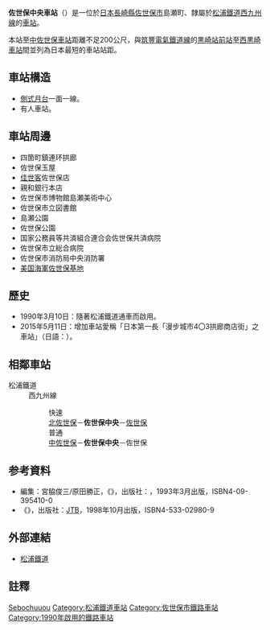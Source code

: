 {{roughtranslation|time=2016-08-13T20:11:03+00:00}}
{{NoteTA|1 = zh:佐世保中央車站; zh-cn:佐世保中央站; zh-tw:佐世保中央車站; zh-hk:佐世保中央站; }}
{{日本車站資訊
|公司色=orange
|站名=佐世保中央站
|圖片=MR_SaseboChuo_Station_201103.jpg
|pxl =
|圖片說明=站舍。後方為AEON佐世保店（2011年3月）
|日文原名=佐世保中央
|平假名=させぼちゅうおう
|羅馬拼音=Sasebo-Chūō
|電報略號=
|所屬公司=[[松浦鐵道|松浦鐵道]]
|所屬路線={{Color|orange|■}}[[西九州線|西九州線]]
|距離=92.8
|起點站=[[有田站|有田]]
|所在地=[[長崎縣|長崎縣]][[佐世保市|佐世保市]]島瀨町
|座標 = {{coord|33|10|15.66|N|129|43|14.70|E|}}
|車站構造=[[高架車站|高架車站]]
|月台配置=1面1線
|乘客人數=
|上下車人次=783
|統計年度=2006年度
|啟用年月日=1990年（平成2年）3月10日
|廢站年月日=
|前一站=[[中佐世保站|中佐世保]]
|前一站距離=0.2
|後一站距離=1.0
|後一站=[[佐世保站|佐世保]]
|備註=窗口、自動售票機只限日間
}}
'''佐世保中央車站'''（{{jpn|j=佐世保中央駅|hg=させぼちゅうおうえき|kyu=|rm=Sasebo-Chūō eki|f=y}}）是一位於[[日本|日本]][[長崎縣|長崎縣]][[佐世保市|佐世保市]]島瀬町、隸屬於[[松浦鐵道|松浦鐵道]][[西九州線|西九州線]]的[[鐵路車站|車站]]。

本站至[[中佐世保車站|中佐世保車站]]距離不足200公尺，與[[筑豐電氣鐵道線|筑豐電氣鐵道線]]的[[黑崎車站|黒崎站前站]]至[[西黒崎車站|西黒崎車站]]間並列為日本最短的車站站距。

==車站構造==
* [[側式月台|側式月台]]一面一線。
* 有人車站。

==車站周邊==
*四箇町鎮連环拱廊 
*佐世保玉屋
*[[佳世客|佳世客]]佐世保店
*親和銀行本店
*佐世保市博物館島瀬美術中心
*佐世保市立図書館
*島瀬公園
*佐世保公園
*国家公務員等共済組合連合会佐世保共済病院
*佐世保市立総合病院
*佐世保市消防局中央消防署
*[[美国海軍佐世保基地|美国海軍佐世保基地]]

== 歷史 ==
*1990年3月10日：隨著松浦鐵道通車而啟用。 
*2015年5月11日：增加車站愛稱「日本第一長「漫步城市4〇3拱廊商店街」之車站」（日語：{{link-ja|日本一長い「さるくシティ4〇3アーケード」の駅|さるくシティ4○3|日本一長い「さるくシティ4〇3アーケード」の駅}}）。

== 相鄰車站 ==
; 松浦鐵道
: 西九州線
::快速
:: [[北佐世保站|北佐世保]]－'''佐世保中央'''－[[佐世保站|佐世保]]
::普通
:: [[中佐世保站|中佐世保]]－'''佐世保中央'''－佐世保

== 参考資料 ==
{{ReflistH}}
* 編集：宮脇俊三/原田勝正，《{{lang|ja|JR・私鉄全線各駅停車10 九州830駅}}》，出版社：{{lang|ja|小学館}}，1993年3月出版，ISBN4-09-395410-0
*《{{lang|ja|停車場変遷大事典 国鉄・JR編}}》，出版社：[[JTB|JTB]]，1998年10月出版，ISBN4-533-02980-9
{{ReflistF}}

== 外部連結 ==
* {{ja}}[http://www.matutetu.com/ 松浦鐵道]{{Wayback|url=http://www.matutetu.com/ |date=20090817224747 }}

==註釋==
{{reflist|1}}

{{松浦鐵道西九州線}}

{{DEFAULTSORT:Sasebo-Chuo}}
[[Category:日本鐵路車站_Sa|Sebochuuou]]
[[Category:松浦鐵道車站|Category:松浦鐵道車站]]
[[Category:佐世保市鐵路車站|Category:佐世保市鐵路車站]]
[[Category:1990年啟用的鐵路車站|Category:1990年啟用的鐵路車站]]